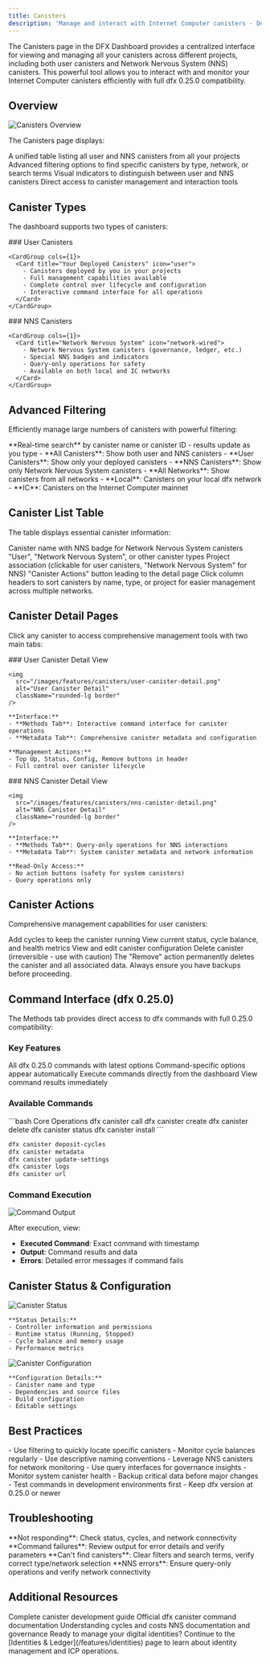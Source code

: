 ```yaml
---
title: Canisters
description: 'Manage and interact with Internet Computer canisters - Deploy, monitor, and control your smart contracts with advanced filtering and NNS support'
---
```


The Canisters page in the DFX Dashboard provides a centralized interface for viewing and managing all your canisters across different projects, including both user canisters and Network Nervous System (NNS) canisters. This powerful tool allows you to interact with and monitor your Internet Computer canisters efficiently with full dfx 0.25.0 compatibility.

## Overview

<img
  src="/images/features/canisters/canisters-overview.png"
  alt="Canisters Overview"
  className="rounded-lg border"
/>

The Canisters page displays:

<CardGroup cols={2}>
  <Card title="Unified Table" icon="table">
    A unified table listing all user and NNS canisters from all your projects
  </Card>
  <Card title="Advanced Filtering" icon="filter">
    Advanced filtering options to find specific canisters by type, network, or search terms
  </Card>
  <Card title="Visual Indicators" icon="eye">
    Visual indicators to distinguish between user and NNS canisters
  </Card>
  <Card title="Canister Actions" icon="gear">
    Direct access to canister management and interaction tools
  </Card>
</CardGroup>

## Canister Types

The dashboard supports two types of canisters:

<Tabs>
  <Tab title="User Canisters">
    ### User Canisters
    
    <CardGroup cols={1}>
      <Card title="Your Deployed Canisters" icon="user">
        - Canisters deployed by you in your projects
        - Full management capabilities available
        - Complete control over lifecycle and configuration
        - Interactive command interface for all operations
      </Card>
    </CardGroup>
  </Tab>
  
  <Tab title="NNS Canisters">
    ### NNS Canisters
    
    <CardGroup cols={1}>
      <Card title="Network Nervous System" icon="network-wired">
        - Network Nervous System canisters (governance, ledger, etc.)
        - Special NNS badges and indicators
        - Query-only operations for safety
        - Available on both local and IC networks
      </Card>
    </CardGroup>
  </Tab>
</Tabs>

## Advanced Filtering

Efficiently manage large numbers of canisters with powerful filtering:

<AccordionGroup>
  <Accordion title="Search Functionality">
    **Real-time search** by canister name or canister ID - results update as you type
  </Accordion>
  
  <Accordion title="Filter by Type">
    - **All Canisters**: Show both user and NNS canisters
    - **User Canisters**: Show only your deployed canisters
    - **NNS Canisters**: Show only Network Nervous System canisters
  </Accordion>
  
  <Accordion title="Filter by Network">
    - **All Networks**: Show canisters from all networks
    - **Local**: Canisters on your local dfx network
    - **IC**: Canisters on the Internet Computer mainnet
  </Accordion>
</AccordionGroup>

## Canister List Table

The table displays essential canister information:

<Steps>
  <Step title="Canister Name">
    Canister name with NNS badge for Network Nervous System canisters
  </Step>
  <Step title="Type">
    "User", "Network Nervous System", or other canister types
  </Step>
  <Step title="Project Name">
    Project association (clickable for user canisters, "Network Nervous System" for NNS)
  </Step>
  <Step title="Action">
    "Canister Actions" button leading to the detail page
  </Step>
</Steps>

<Tip>
Click column headers to sort canisters by name, type, or project for easier management across multiple networks.
</Tip>

## Canister Detail Pages

Click any canister to access comprehensive management tools with two main tabs:

<Tabs>
  <Tab title="User Canisters">
    ### User Canister Detail View
    
    <img
      src="/images/features/canisters/user-canister-detail.png"
      alt="User Canister Detail"
      className="rounded-lg border"
    />
    
    **Interface:**
    - **Methods Tab**: Interactive command interface for canister operations
    - **Metadata Tab**: Comprehensive canister metadata and configuration
    
    **Management Actions:**
    - Top Up, Status, Config, Remove buttons in header
    - Full control over canister lifecycle
  </Tab>
  
  <Tab title="NNS Canisters">
    ### NNS Canister Detail View
    
    <img
      src="/images/features/canisters/nns-canister-detail.png"
      alt="NNS Canister Detail"
      className="rounded-lg border"
    />
    
    **Interface:**
    - **Methods Tab**: Query-only operations for NNS interactions
    - **Metadata Tab**: System canister metadata and network information
    
    **Read-Only Access:**
    - No action buttons (safety for system canisters)
    - Query operations only
  </Tab>
</Tabs>

## Canister Actions

Comprehensive management capabilities for user canisters:

<CardGroup cols={2}>
  <Card title="Top Up" icon="coins">
    Add cycles to keep the canister running
  </Card>
  <Card title="Status" icon="chart-line">
    View current status, cycle balance, and health metrics
  </Card>
  <Card title="Config" icon="gear">
    View and edit canister configuration
  </Card>
  <Card title="Remove" icon="trash">
    Delete canister (irreversible - use with caution)
  </Card>
</CardGroup>

<Warning>
The "Remove" action permanently deletes the canister and all associated data. Always ensure you have backups before proceeding.
</Warning>

## Command Interface (dfx 0.25.0)

The Methods tab provides direct access to dfx commands with full 0.25.0 compatibility:

### Key Features

<CardGroup cols={2}>
  <Card title="Updated Commands" icon="terminal">
    All dfx 0.25.0 commands with latest options
  </Card>
  <Card title="Dynamic Interface" icon="sliders">
    Command-specific options appear automatically
  </Card>
  <Card title="Direct Execution" icon="play">
    Execute commands directly from the dashboard
  </Card>
  <Card title="Real-time Output" icon="file-text">
    View command results immediately
  </Card>
</CardGroup>

### Available Commands

<CodeGroup>
```bash Core Operations
dfx canister call
dfx canister create
dfx canister delete
dfx canister status
dfx canister install
```

```bash Management
dfx canister deposit-cycles
dfx canister metadata
dfx canister update-settings
dfx canister logs
dfx canister url
```
</CodeGroup>

### Command Execution

<img
  src="/images/features/canisters/canister-command-output.png"
  alt="Command Output"
  className="rounded-lg border"
/>

After execution, view:
- **Executed Command**: Exact command with timestamp
- **Output**: Command results and data
- **Errors**: Detailed error messages if command fails

## Canister Status & Configuration

<Tabs>
  <Tab title="Status Information">
    <img
      src="/images/features/canisters/user-canister-status.png"
      alt="Canister Status"
      className="rounded-lg border"
    />
    
    **Status Details:**
    - Controller information and permissions
    - Runtime status (Running, Stopped)
    - Cycle balance and memory usage
    - Performance metrics
  </Tab>
  
  <Tab title="Configuration">
    <img
      src="/images/features/canisters/user-canister-config.png"
      alt="Canister Configuration"
      className="rounded-lg border"
    />
    
    **Configuration Details:**
    - Canister name and type
    - Dependencies and source files
    - Build configuration
    - Editable settings
  </Tab>
</Tabs>

## Best Practices

<AccordionGroup>
  <Accordion title="Efficient Management">
    - Use filtering to quickly locate specific canisters
    - Monitor cycle balances regularly
    - Use descriptive naming conventions
  </Accordion>
  
  <Accordion title="NNS Integration">
    - Leverage NNS canisters for network monitoring
    - Use query interfaces for governance insights
    - Monitor system canister health
  </Accordion>
  
  <Accordion title="Development Workflow">
    - Backup critical data before major changes
    - Test commands in development environments first
    - Keep dfx version at 0.25.0 or newer
  </Accordion>
</AccordionGroup>

## Troubleshooting

<AccordionGroup>
  <Accordion title="Canister Issues">
    **Not responding**: Check status, cycles, and network connectivity
    **Command failures**: Review output for error details and verify parameters
  </Accordion>
  
  <Accordion title="Filtering Problems">
    **Can't find canisters**: Clear filters and search terms, verify correct type/network selection
  </Accordion>
  
  <Accordion title="NNS Access">
    **NNS errors**: Ensure query-only operations and verify network connectivity
  </Accordion>
</AccordionGroup>

## Additional Resources

<CardGroup cols={2}>
  <Card
    title="IC Canister Development"
    icon="book"
    href="https://internetcomputer.org/docs/current/developer-docs/build/cdks/"
  >
    Complete canister development guide
  </Card>
  <Card
    title="DFX Commands Reference"
    icon="terminal"
    href="https://internetcomputer.org/docs/current/references/cli-reference/dfx-canister/"
  >
    Official dfx canister command documentation
  </Card>
  <Card
    title="Cycles & Computation"
    icon="coins"
    href="https://internetcomputer.org/docs/current/concepts/computation-and-storage-costs/"
  >
    Understanding cycles and costs
  </Card>
  <Card
    title="Network Nervous System"
    icon="network-wired"
    href="https://internetcomputer.org/docs/current/concepts/governance/network-nervous-system-nns/"
  >
    NNS documentation and governance
  </Card>
</CardGroup>

<Note>
Ready to manage your digital identities? Continue to the [Identities & Ledger](/features/identities) page to learn about identity management and ICP operations.
</Note> 